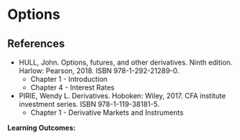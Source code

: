 # Options

::: {.callout-note}
# References

- HULL, John. Options, futures, and other derivatives. Ninth edition. Harlow: Pearson, 2018. ISBN 978-1-292-21289-0.
  - Chapter 1 - Introduction
  - Chapter 4 - Interest Rates
+ PIRIE, Wendy L. Derivatives. Hoboken: Wiley, 2017. CFA institute investment series. ISBN 978-1-119-38181-5.
  + Chapter 1 - Derivative Markets and Instruments
:::

**Learning Outcomes:**

